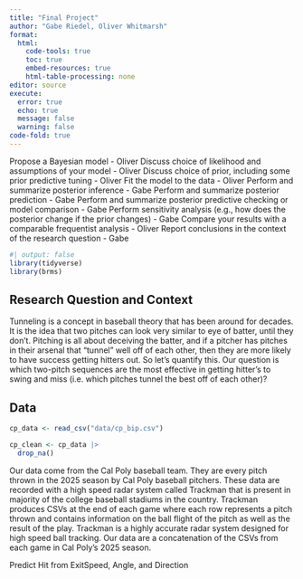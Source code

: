 ```yaml
---
title: "Final Project"
author: "Gabe Riedel, Oliver Whitmarsh"
format: 
  html:
    code-tools: true
    toc: true
    embed-resources: true
    html-table-processing: none
editor: source
execute: 
  error: true
  echo: true
  message: false
  warning: false
code-fold: true
---
```



Propose a Bayesian model - Oliver
Discuss choice of likelihood and assumptions of your model - Oliver
Discuss choice of prior, including some prior predictive tuning - Oliver
Fit the model to the data - Oliver
Perform and summarize posterior inference - Gabe
Perform and summarize posterior prediction - Gabe
Perform and summarize posterior predictive checking or model comparison - Gabe
Perform sensitivity analysis (e.g., how does the posterior change if the prior changes) - Gabe
Compare your results with a comparable frequentist analysis - Oliver
Report conclusions in the context of the research question - Gabe


```r
#| output: false
library(tidyverse)
library(brms)
```


## Research Question and Context

Tunneling is a concept in baseball theory that has been around for decades. It is the idea that two pitches can look very similar to eye of batter, until they don't. Pitching is all about deceiving the batter, and if a pitcher has pitches in their arsenal that "tunnel" well off of each other, then they are more likely to have success getting hitters out. So let's quantify this. Our question is which two-pitch sequences are the most effective in getting hitter's to swing and miss (i.e. which pitches tunnel the best off of each other)?  

## Data

```r
cp_data <- read_csv("data/cp_bip.csv")
```

```r
cp_clean <- cp_data |>
  drop_na()
```

Our data come from the Cal Poly baseball team. They are every pitch thrown in the 2025 season by Cal Poly baseball pitchers. These data are recorded with a high speed radar system called Trackman that is present in majority of the college baseball stadiums in the country. Trackman produces CSVs at the end of each game where each row represents a pitch thrown and contains information on the ball flight of the pitch as well as the result of the play. Trackman is a highly accurate radar system designed for high speed ball tracking. Our data are a concatenation of the CSVs from each game in Cal Poly's 2025 season.


Predict Hit from ExitSpeed, Angle, and Direction

